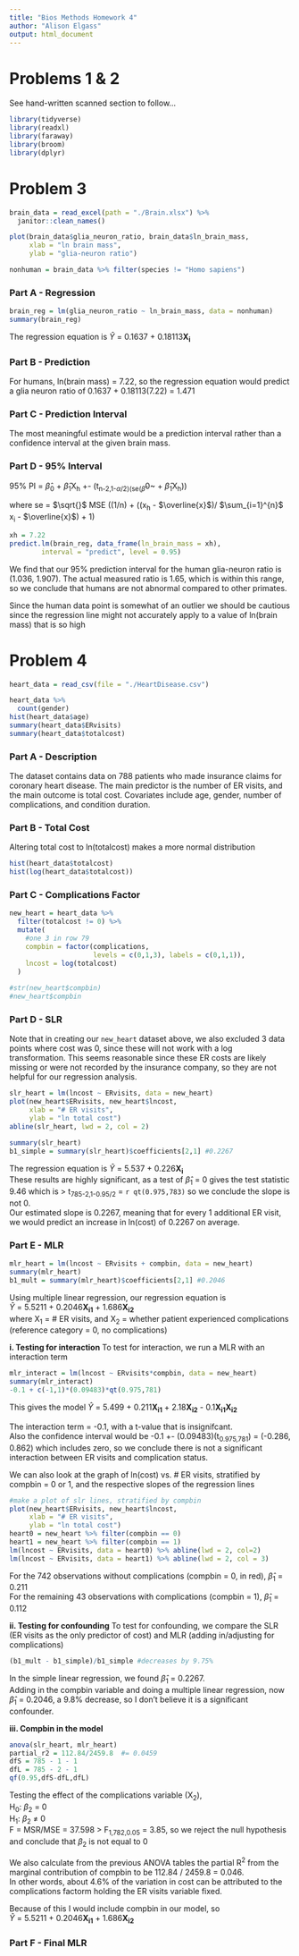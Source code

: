 ```yaml
---
title: "Bios Methods Homework 4"
author: "Alison Elgass"
output: html_document
---
```


# Problems 1 & 2

See hand-written scanned section to follow...
\newpage

```r
library(tidyverse)
library(readxl)
library(faraway)
library(broom)
library(dplyr)
```

# Problem 3
```r
brain_data = read_excel(path = "./Brain.xlsx") %>% 
  janitor::clean_names()

plot(brain_data$glia_neuron_ratio, brain_data$ln_brain_mass, 
     xlab = "ln brain mass", 
     ylab = "glia-neuron ratio")

nonhuman = brain_data %>% filter(species != "Homo sapiens")
```

### Part A - Regression
```r
brain_reg = lm(glia_neuron_ratio ~ ln_brain_mass, data = nonhuman)
summary(brain_reg) 
```
The regression equation is 	$\hat{Y}$ = 0.1637 + 0.18113**X~i~**

### Part B - Prediction
For humans, ln(brain mass) = 7.22, so the regression equation would predict a glia neuron ratio of 0.1637 + 0.18113(7.22) = 1.471  

### Part C - Prediction Interval
The most meaningful estimate would be a prediction interval rather than a confidence interval at the given brain mass.  

### Part D - 95% Interval
95% PI = $\hat{\beta}$~0~ + $\hat{\beta}$~1~X~h~ +- (t~n-2,1-$\alpha$/2)(se($\hat{\beta}$~0~ + $\hat{\beta}$~1~X~h~))  
  
where se = $\sqrt{}$ MSE ((1/n) + ((x~h~ - $\overline{x}$)/
$\sum_{i=1}^{n}$ x~i~ - $\overline{x}$) + 1)  

```r
xh = 7.22
predict.lm(brain_reg, data_frame(ln_brain_mass = xh),
        interval = "predict", level = 0.95)
```

We find that our 95% prediction interval for the human glia-neuron ratio is (1.036, 1.907). The actual measured ratio is 1.65, which is within this range, so we conclude that humans are not abnormal compared to other primates.  
  
Since the human data point is somewhat of an outlier we should be cautious since the regression line might not accurately apply to a value of ln(brain mass) that is so high  


# Problem 4
```r
heart_data = read_csv(file = "./HeartDisease.csv")

heart_data %>% 
  count(gender)
hist(heart_data$age)
summary(heart_data$ERvisits)
summary(heart_data$totalcost)
```

### Part A - Description
The dataset contains data on 788 patients who made insurance claims for coronary heart disease. The main predictor is the number of ER visits, and the main outcome is total cost. Covariates include age, gender, number of complications, and condition duration.  

### Part B - Total Cost
Altering total cost to ln(totalcost) makes a more normal distribution
```r
hist(heart_data$totalcost)
hist(log(heart_data$totalcost))
```

### Part C - Complications Factor
```r
new_heart = heart_data %>% 
  filter(totalcost != 0) %>% 
  mutate(  
    #one 3 in row 79
    compbin = factor(complications, 
                     levels = c(0,1,3), labels = c(0,1,1)),
    lncost = log(totalcost)
  )
  
#str(new_heart$compbin)
#new_heart$compbin
```

### Part D - SLR
Note that in creating our `new_heart` dataset above, we also excluded 3 data points where cost was 0, since these will not work with a log transformation. This seems reasonable since these ER costs are likely missing or were not recorded by the insurance company, so they are not helpful for our regression analysis.
```r
slr_heart = lm(lncost ~ ERvisits, data = new_heart)
plot(new_heart$ERvisits, new_heart$lncost, 
     xlab = "# ER visits", 
     ylab = "ln total cost")
abline(slr_heart, lwd = 2, col = 2)

summary(slr_heart)
b1_simple = summary(slr_heart)$coefficients[2,1] #0.2267
```

The regression equation is 	$\hat{Y}$ = 5.537 + 0.226**X~i~**  
These results are highly significant, as a test of $\hat{\beta}$~1~ = 0 gives the test statistic 9.46 which is > t~785-2,1-0.95/2~ = `r qt(0.975,783)` so we conclude the slope is not 0.  
Our estimated slope is 0.2267, meaning that for every 1 additional ER visit, we would predict an increase in ln(cost) of 0.2267 on average.  

### Part E - MLR
```r
mlr_heart = lm(lncost ~ ERvisits + compbin, data = new_heart)
summary(mlr_heart)
b1_mult = summary(mlr_heart)$coefficients[2,1] #0.2046
```
Using multiple linear regression, our regression equation is 	
$\hat{Y}$ = 5.5211 + 0.2046**X~i1~** + 1.686**X~i2~**  
where X~1~ = # ER visits, and X~2~ = whether patient experienced complications (reference category = 0, no complications)


**i. Testing for interaction**
To test for interaction, we run a MLR with an interaction term  
```r
mlr_interact = lm(lncost ~ ERvisits*compbin, data = new_heart)
summary(mlr_interact)
-0.1 + c(-1,1)*(0.09483)*qt(0.975,781)
```
This gives the model
$\hat{Y}$ = 5.499 + 0.211**X~i1~** + 2.18**X~i2~** - 0.1**X~i1~X~i2~**  
  
The interaction term = -0.1, with a t-value that is insignifcant.  
Also the confidence interval would be -0.1 +- (0.09483)(t~0.975,781~) = 
(-0.286, 0.862) which includes zero, so we conclude there is not a significant interaction between ER visits and complication status.
  
We can also look at the graph of ln(cost) vs. # ER visits, stratified by compbin = 0 or 1, and the respective slopes of the regression lines
``` r
#make a plot of slr lines, stratified by compbin
plot(new_heart$ERvisits, new_heart$lncost, 
     xlab = "# ER visits", 
     ylab = "ln total cost")
heart0 = new_heart %>% filter(compbin == 0)
heart1 = new_heart %>% filter(compbin == 1)
lm(lncost ~ ERvisits, data = heart0) %>% abline(lwd = 2, col=2)
lm(lncost ~ ERvisits, data = heart1) %>% abline(lwd = 2, col = 3)
```

For the 742 observations without complications (compbin = 0, in red),  $\hat{\beta}$~1~ = 0.211  
For the remaining 43 observations with complications (compbin = 1),
$\hat{\beta}$~1~ = 0.112  


**ii. Testing for confounding**
To test for confounding, we compare the SLR (ER visits as the only predictor of cost) and MLR (adding in/adjusting for complications)  
```r
(b1_mult - b1_simple)/b1_simple #decreases by 9.75%
```
In the simple linear regression, we found $\hat{\beta}$~1~ = 0.2267.  
Adding in the compbin variable and doing a multiple linear regression, now $\hat{\beta}$~1~ = 0.2046, a 9.8% decrease, so I don't believe it is a significant confounder.

**iii. Compbin in the model**
``` r
anova(slr_heart, mlr_heart)
partial_r2 = 112.84/2459.8  #= 0.0459
dfS = 785 - 1 - 1
dfL = 785 - 2 - 1
qf(0.95,dfS-dfL,dfL)
```
Testing the effect of the complications variable (X~2~),  
H~0~: $\beta$~2~ = 0   
H~1~: $\beta$~2~ $\neq$ 0  
F = MSR/MSE = 37.598 > F~1,782,0.05~ = 3.85, so we reject the null hypothesis and conclude that $\beta$~2~ is not equal to 0  
  
We also calculate from the previous ANOVA tables the partial R^2^ from the marginal contribution of compbin to be 112.84 / 2459.8 = 0.046.  
In other words, about 4.6% of the variation in cost can be attributed to the complications factorm holding the ER visits variable fixed.  
  
Because of this I would include compbin in our model, so  
$\hat{Y}$ = 5.5211 + 0.2046**X~i1~** + 1.686**X~i2~**  
  
### Part F - Final MLR

  


